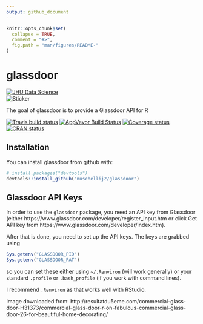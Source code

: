 ```yaml
---
output: github_document
---
```


<!-- README.md is generated from README.Rmd. Please edit that file -->

```r
knitr::opts_chunk$set(
  collapse = TRUE,
  comment = "#>",
  fig.path = "man/figures/README-"
)
```
# glassdoor

[![JHU Data Science](http://johnmuschelli.com/jhudsl/inst/jhudsl_logo.png)](http://jhudatascience.org/)
<br>
![Sticker](sticker.png)


The goal of glassdoor is to provide a Glassdoor API for R

  [![Travis build status](https://travis-ci.org/muschellij2/glassdoor.svg?branch=master)](https://travis-ci.org/muschellij2/glassdoor)
    [![AppVeyor Build Status](https://ci.appveyor.com/api/projects/status/github/muschellij2/glassdoor?branch=master&svg=true)](https://ci.appveyor.com/project/muschellij2/glassdoor)
    [![Coverage status](https://coveralls.io/repos/github/muschellij2/glassdoor/badge.svg?branch=master)](https://coveralls.io/r/muschellij2/glassdoor?branch=master)
  [![CRAN status](http://www.r-pkg.org/badges/version/glassdoor)](https://cran.r-project.org/package=glassdoor)    
    

## Installation

You can install glassdoor from github with:

```r
# install.packages("devtools")
devtools::install_github("muschellij2/glassdoor")
```



## Glassdoor API Keys
In order to use the `glassdoor` package, you need an API key from Glassdoor (either https://www.glassdoor.com/developer/register_input.htm or click Get API key from  https://www.glassdoor.com/developer/index.htm).  

After that is done, you need to set up the API keys.  The keys are grabbed using 
```r
Sys.getenv("GLASSDOOR_PID")
Sys.getenv("GLASSDOOR_PAT")
```

so you can set these either using `~/.Renviron` (will work generally) or your standard `.profile` or `.bash_profile` (if you work with command lines).

I recommend `.Renviron` as that works well with RStudio.



Image downloaded from: http://resultatdu5eme.com/commercial-glass-door-H31373/commercial-glass-door-r-on-fabulous-commercial-glass-door-26-for-beautiful-home-decorating/